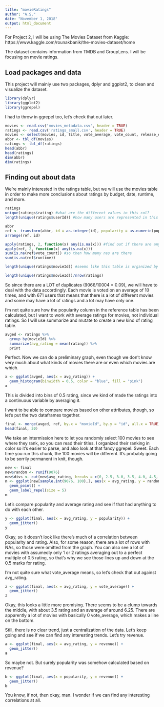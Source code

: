 ```yaml
---
title: "movieRatings"
author: "A.S."
date: "November 1, 2018"
output: html_document
---
```


For Project 2, I will be using The Movies Dataset from Kaggle: https://www.kaggle.com/rounakbanik/the-movies-dataset/home

The dataset contains information from TMDB and GroupLens. I will be focusing on movie ratings.

## Load packages and data

This project will mainly use two packages, dplyr and ggplot2, to clean and visualize the dataset.

```r
library(dplyr)
library(ggplot2)
library(ggrepel)
```

I had to throw in ggrepel too, let's check that out later.

```r
movies <- read.csv('movies_metadata.csv', header = TRUE)
ratings <- read.csv('ratings_small.csv', header = TRUE)
movies <- select(movies, id, title, vote_average, vote_count, release_date, revenue, runtime, popularity, genres, budget)
abbr <- tbl_df(movies)
ratings <- tbl_df(ratings)
head(abbr)
head(ratings)
dim(abbr)
dim(ratings)
```

## Finding out about data

We're mainly interested in the ratings table, but we will use the movies table in order to make more conclusions about ratings by budget, date, runtime, and more.

```r
ratings
unique(ratings$rating) #what are the different values in this col?
length(unique(ratings$userId)) #how many users are represented in this subset?

abbr
ref <- transform(abbr, id = as.integer(id), popularity = as.numeric(popularity), budget = as.numeric(budget))
arrange(ref, id)

apply(ratings, 2, function(x) any(is.na(x))) #find out if there are any nas
apply(ref, 2, function(x) any(is.na(x)))
sum(is.na(ref$vote_count)) #so then how many nas are there
sum(is.na(ref$runtime))

length(unique(ratings$movieId)) #seems like this table is organized by users voting on movies, there might be movies voted on multiple times

length(unique(ratings$movieId))/nrow(ratings)
```

So since there are a LOT of duplicates (9066/10004 = 0.09), we will have to deal with the data accordingly. Each movie is voted on an average of 10 times, and with 671 users that means that there is a lot of different movies and some may have a lot of ratings and a lot may have only one.

I'm not quite sure how the popularity column in the reference table has been calculated, but I want to work with average ratings for movies, not individual ratings. So I will use summarize and mutate to create a new kind of rating table.

```r
avged <- ratings %>%
  group_by(movieId) %>%
  summarize(avg_rating = mean(rating)) %>%
  print
```

Perfect. Now we can do a preliminary graph, even though we don't know very much about what kinds of movies there are or even which movies are which.

```r
x <- ggplot(avged, aes(x = avg_rating)) +
  geom_histogram(binwidth = 0.5, color = "blue", fill = "pink")
x
```

This is divided into bins of 0.5 rating, since we kind of made the ratings into a continuous variable by averaging it.

I want to be able to compare movies based on other attributes, though, so let's put the two dataframes together.

```r
final <- merge(avged, ref, by.x = "movieId", by.y = "id", all.x = TRUE)
head(final, 20)
```

We take an intermission here to let you randomly select 100 movies to see where they rank, so you can read their titles. I organized their ranking in color so it's easier to parse, and also look at that fancy ggrepel. Sweet. Each time you run this chunk, the 100 movies will be different. It's probably going to be sorrily permanent in knit, though.

```r
new <- final
new$random <- runif(9076)
new$divs <- cut(new$avg_rating, breaks = c(0, 2.5, 3.0, 3.5, 4.0, 4.5, 5))
n <- ggplot(new[sample.int(9076, 100),], aes(x = avg_rating, y = random, label = title, color = divs)) +
  geom_point() +
  geom_label_repel(size = 5)
n
```

Let's compare popularity and average rating and see if that had anything to do with each other.

```r
y <- ggplot(final, aes(x = avg_rating, y = popularity)) +
  geom_jitter()
y

```

Okay, so it doesn't look like there's much of a correlation between popularity and rating. Also, for some reason, there are a lot of rows with NAs, so those were omitted from the graph. You can also see a lot of movies with assumedly only 1 or 2 ratings averaging out to a perfect multiple of 0.5 rating, so that's why we see those lines up and down at the 0.5 marks for rating.

I'm not quite sure what vote_average means, so let's check that out against avg_rating.

```r
z <- ggplot(final, aes(x = avg_rating, y = vote_average)) +
  geom_jitter()
z
```

Okay, this looks a little more promising. There seems to be a clump towards the middle, with about 3.5 rating and an average of around 6.25. There are apparently a lot of movies with basically 0 vote_average, which makes a line on the bottom.

Still, there is no clear trend, just a centralization of the data. Let's keep going and see if we can find any interesting trends. Let's try revenue.


```r
a <- ggplot(final, aes(x = avg_rating, y = revenue)) +
  geom_jitter()
a
```

So maybe not. But surely popularity was somehow calculated based on revenue?

```r
b <- ggplot(final, aes(x = popularity, y = revenue)) +
  geom_jitter()
b
```

You know, if not, then okay, man. I wonder if we can find any interesting correlations at all.